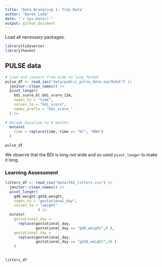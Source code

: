 ```yaml
---
title: 'Data Wrangling 1: Tidy Data'
author: "Derek Lamb"
date: "`r Sys.Date()`"
output: github_document
---
```


Load all necessary packages.
```r
library(tidyverse)
library(haven)
```

## PULSE data

```r
# Load and convert from wide to long format
pulse_df <- read_sas("data/public_pulse_data.sas7bdat") |> 
  janitor::clean_names() |> 
  pivot_longer(
    bdi_score_bl:bdi_score_12m,
    names_to = "time",
    values_to = "bdi_score",
    names_prefix = "bdi_score_"
  ) |> 
  
# Recode baseline to 0 months
  mutate(
    time = replace(time, time == "bl", "00m")
  )
  
pulse_df
```

We observe that the BDI is long not wide and so used `pivot_longer` to make it long.

### Learning Assessment

```r
litters_df <- read_csv("data/FAS_litters.csv") |> 
  janitor::clean_names() |> 
  pivot_longer(
    gd0_weight:gd18_weight,
    names_to = "gestational_day",
    values_to = "weight"
               ) |> 
  mutate(
    gestational_day = 
      replace(gestational_day, 
              gestational_day == "gd0_weight",0 ),
    gestational_day = 
      replace(gestational_day, 
              gestational_day == "gd18_weight",18 )
    )
  
  
litters_df
```

